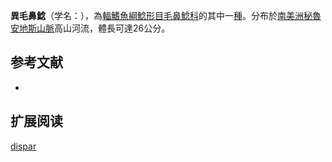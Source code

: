 {{Speciesbox
| name = 異毛鼻鯰
| image = 
| image_width = 
| status = NE
| status_system = IUCN3.1
| genus = Trichomycterus
| species = dispar
| authority = [[Tschudi|Tschudi]], 1846
| synonyms = *''Pygidium dispar''<br /><small>Tschudi, 1846</small> ''
}}

'''異毛鼻鯰'''（学名：''{{lang|en|Trichomycterus dispar}}''），為[[輻鰭魚綱|輻鰭魚綱]][[鯰形目|鯰形目]][[毛鼻鯰科|毛鼻鯰科]]的其中一[[種|種]]。分布於[[南美洲|南美洲]][[秘魯|秘魯]][[安地斯山脈|安地斯山脈]]高山河流，體長可達26公分。

==参考文献==
*{{FishBase_species|genus=Trichomycterus|species=dispar|year=2011|month=12}}

== 扩展阅读 ==
{{refbegin}}
{{wikispecies-inline|Trichomycterus dispar|異毛鼻鯰}}
{{refend}}
{{Taxonbar|from=Q3768175}}

[[Category:毛鼻鯰属|dispar]]


{{鯰形目小作品}}